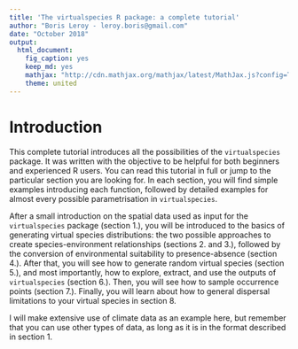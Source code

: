 ```yaml
---
title: 'The virtualspecies R package: a complete tutorial'
author: "Boris Leroy - leroy.boris@gmail.com"
date: "October 2018"
output:
  html_document:
    fig_caption: yes
    keep_md: yes
    mathjax: "http://cdn.mathjax.org/mathjax/latest/MathJax.js?config=TeX-AMS-MML_HTMLorMML"
    theme: united
---
```




# Introduction

This complete tutorial introduces all the possibilities of the `virtualspecies` package. It was written with the objective to be helpful for both beginners and experienced R users. You can read this tutorial in full or jump to the particular section you are looking for. In each section, you will find simple examples introducing each function, followed by detailed examples for almost every possible parametrisation in `virtualspecies`.


After a small introduction on the spatial data used as input for the `virtualspecies` package (section 1.), you will be introduced to the basics of generating virtual species distributions: the two possible approaches to create species-environment relationships (sections 2. and 3.), followed by the conversion of environmental suitability to presence-absence (section 4.). After that, you will see how to generate random virtual species (section 5.), and most importantly, how to explore, extract, and use the outputs of `virtualspecies` (section 6.). Then, you will see how to sample occurrence points (section 7.). Finally, you will learn about how to general dispersal limitations to your virtual species in section 8. 


I will make extensive use of climate data as an example here, but remember that you can use other types of data, as long as it is in the format described in section 1.

